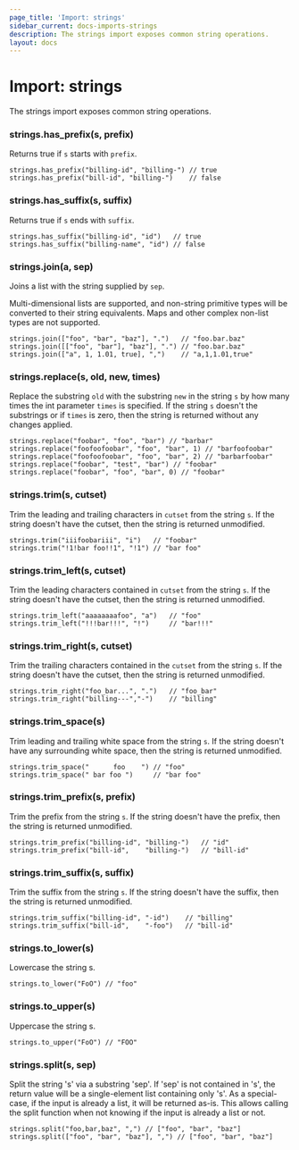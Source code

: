 ```yaml
---
page_title: 'Import: strings'
sidebar_current: docs-imports-strings
description: The strings import exposes common string operations.
layout: docs
---
```


# Import: strings

The strings import exposes common string operations.

### strings.has_prefix(s, prefix)

Returns true if `s` starts with `prefix`.

```sentinel
strings.has_prefix("billing-id", "billing-") // true
strings.has_prefix("bill-id", "billing-")    // false
```

### strings.has_suffix(s, suffix)

Returns true if `s` ends with `suffix`.

```sentinel
strings.has_suffix("billing-id", "id")   // true
strings.has_suffix("billing-name", "id") // false
```

### strings.join(a, sep)

Joins a list with the string supplied by `sep`.

Multi-dimensional lists are supported, and non-string primitive
types will be converted to their string equivalents. Maps and
other complex non-list types are not supported.

```sentinel
strings.join(["foo", "bar", "baz"], ".")   // "foo.bar.baz"
strings.join([["foo", "bar"], "baz"], ".") // "foo.bar.baz"
strings.join(["a", 1, 1.01, true], ",")    // "a,1,1.01,true"
```

### strings.replace(s, old, new, times)

Replace the substring `old` with the substring `new` in the string `s`
by how many times the int parameter `times` is specified.
If the string `s` doesn't the substrings or if `times` is zero,
then the string is returned without any changes applied.

```
strings.replace("foobar", "foo", "bar") // "barbar"
strings.replace("foofoofoobar", "foo", "bar", 1) // "barfoofoobar"
strings.replace("foofoofoobar", "foo", "bar", 2) // "barbarfoobar"
strings.replace("foobar", "test", "bar") // "foobar"
strings.replace("foobar", "foo", "bar", 0) // "foobar"
```

### strings.trim(s, cutset)

Trim the leading and trailing characters in `cutset` from the string `s`.
If the string doesn't have the cutset, then the string is returned
unmodified.

```
strings.trim("iiifoobariii", "i")   // "foobar"
strings.trim("!1!bar foo!!1", "!1") // "bar foo"
```

### strings.trim_left(s, cutset)

Trim the leading characters contained in `cutset` from the string `s`.
If the string doesn't have the cutset, then the string is returned
unmodified.

```sentinel
strings.trim_left("aaaaaaaafoo", "a")   // "foo"
strings.trim_left("!!!bar!!!", "!")     // "bar!!!"
```

### strings.trim_right(s, cutset)

Trim the trailing characters contained in the `cutset` from the
string `s`. If the string doesn't have the cutset, then the string
is returned unmodified.

```sentinel
strings.trim_right("foo_bar...", ".")   // "foo_bar"
strings.trim_right("billing---","-")    // "billing"
```

### strings.trim_space(s)

Trim leading and trailing white space from the string `s`. If the
string doesn't have any surrounding white space, then the string is
returned unmodified.

```sentinel
strings.trim_space("      foo    ") // "foo"
strings.trim_space(" bar foo ")     // "bar foo"
```

### strings.trim_prefix(s, prefix)

Trim the prefix from the string `s`. If the string doesn't have the
prefix, then the string is returned unmodified.

```sentinel
strings.trim_prefix("billing-id", "billing-")   // "id"
strings.trim_prefix("bill-id",    "billing-")   // "bill-id"
```

### strings.trim_suffix(s, suffix)

Trim the suffix from the string `s`. If the string doesn't have the
suffix, then the string is returned unmodified.

```sentinel
strings.trim_suffix("billing-id", "-id")    // "billing"
strings.trim_suffix("bill-id",    "-foo")   // "bill-id"
```

### strings.to_lower(s)

Lowercase the string s.

```sentinel
strings.to_lower("FoO") // "foo"
```

### strings.to_upper(s)

Uppercase the string s.

```sentinel
strings.to_upper("FoO") // "FOO"
```

### strings.split(s, sep)

Split the string 's' via a substring 'sep'. If 'sep' is not contained in
's', the return value will be a single-element list containing only 's'.
As a special-case, if the input is already a list, it will be returned
as-is. This allows calling the split function when not knowing if the input
is already a list or not.

```sentinel
strings.split("foo,bar,baz", ",") // ["foo", "bar", "baz"]
strings.split(["foo", "bar", "baz"], ",") // ["foo", "bar", "baz"]
```
